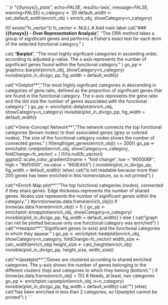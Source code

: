 ```{r "{{funsys}}_plots", echo=FALSE, results='asis', message=FALSE, warning=FALSE}
n_category <- 30
default_width <- set_default_width(enrich_obj = enrich_obj, showCategory=n_category)

if(! exists("fc_vector")) fc_vector <- NULL
# Add main label
cat("### **{{funsys}} - Over Representation Analysis**\n",
		"The ORA method takes a group of significant genes and performs a Fisher's exact test for each term of the selected functional category.\n\n"
)

cat(
	"**Barplot**\n\n", 
	"The most highly signficant categories in ascending order, according to adjusted p-value. 
	The x-axis represents the number of significant genes found within the functional category.\n\n"
)
go_pp <- graphics::barplot(enrich_obj, showCategory=n_category)
invisible(plot_in_div(go_pp, fig_width = default_width))

cat("\n\n**Dotplot**\n\n",
        "The most highly signficant categories in descending in categories of gene ratio, defined as the proportion of significant genes that are found in the functional category.
         The x-axis represents the gene ratio and the dot size the number of genes associated with the functional category.\n\n"
)
go_pp <- enrichplot::dotplot(enrich_obj, showCategory=n_category)
invisible(plot_in_div(go_pp, fig_width = default_width))

cat("\n\n**Gene-Concept Network**\n\n", 
	  "The network connects the top functional categories (brown nodes) to their associated genes (grey or colored nodes).
 	   The size of the functional category nodes shows the number of connected genes.\n\n"
)
if(length(get_genes(enrich_obj)) <= 200){
	go_pp <- enrichplot::cnetplot(enrich_obj, showCategory=n_category, foldChange=fc_vector) +
	 		 { if(!is.null(fc_vector)) ggplot2::scale_color_gradient2(name = "fold change", low = "#0000BF", high = "#bf0000", na.value = "#50EA55") }
	invisible(plot_in_div(go_pp, fig_width = default_width))
}else{
	cat("\n\nCnetplot is not readable because more than 200 genes has been enriched in this nomenclature, so is not printed\n\n")
}

cat("\n\n**Enrich Map plot**\n\n", 
  "The top functional categories (nodes), connected if they share genes. Edge thickness represents the number of shared genes.
	  Nodes size represents the number of significant genes within the category.\n\n"
)
#print(nrow(as.data.frame(enrich_obj)))
if (nrow(as.data.frame(enrich_obj)) > 1) {
	go_pp <- enrichplot::emapplot(enrich_obj, showCategory=n_category)
	invisible(plot_in_div(go_pp, fig_width = default_width))
} else {
	cat("\nThis graph can not be plotted because only one functional category was enriched\n")
}
cat("\n\n**Heatplot**\n\n", 
	  "Significant genes (x-axis) and the functional categories in which they appear." 
)
go_pp <- enrichplot::heatplot(enrich_obj, showCategory=n_category, foldChange=fc_vector)
width_size <- calc_width(enrich_obj)
height_size <- calc_height(enrich_obj) 
invisible(plot_in_div(go_pp, height_size, width_size))

cat("\n\n**Upsetplot**\n\n", 
	  "Genes are clustered according to shared enriched categories. 
	  The y-axis shows the number of genes belonging to the different clusters (top) and categories to which they belong (bottom).\n\n"
)
if (nrow(as.data.frame(enrich_obj) > 1)){ # Needs, at least, two categories
	go_pp <- enrichplot::upsetplot(enrich_obj, n=n_category)
	invisible(plot_in_div(go_pp, fig_width = default_width))
	cat("\n \n")
}else{
	cat("\n\nGenes has been enriched in less than 2 categories, so Upsetplot cannot be printed\n\n")
}
```
